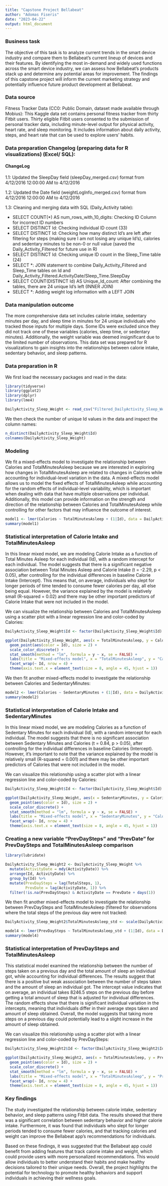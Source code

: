 ```yaml
---
title: "Capstone Project Bellabeat"
author: "Adomas Fiseris"
date: "2023-04-22"
output: html_document
---
```

### Business task

The objective of this task is to analyze current trends in the smart device industry and compare them to Bellabeat's current lineup of devices and their features. By identifying the most in-demand and widely used functions across the smart device industry, we can assess how Bellabeat's products stack up and determine any potential areas for improvement. The findings of this capstone project will inform the current marketing strategy and potentially influence future product development at Bellabeat.

### Data source

Fitness Tracker Data (CC0: Public Domain, dataset made available through Mobius): This Kaggle data set contains personal fitness tracker from thirty Fitbit users. Thirty eligible Fitbit users consented to the submission of personal tracker data, including minute-level output for physical activity, heart rate, and sleep monitoring. It includes information about daily activity, steps, and heart rate that can be used to explore users’ habits.

### Data preparation Changelog (preparing data for R visualizations) (Excel/ SQL):

#### ChangeLog

1.1: Updated the SleepDay field (sleepDay_merged.csv) format from 4/12/2016 12:00:00 AM to 4/12/2016

1.2: Updated the Date field (weightLogInfo_merged.csv) format from 4/12/2016 12:00:00 AM to 4/12/2016

1.3: Cleaning and merging data with SQL (Daily_Activity table):

- SELECT COUNT(*) AS num_rows_with_10_digits: Checking ID Column for incorrect ID numbers
- SELECT DISTINCT Id: Checking individual ID count (33)
- SELECT DISTINCT Id: Checking how many distinct Id's are left after filtering for steps (making sure I am not losing any unique Id's), calories and sedentary minutes to be non-0 or null value (saved the Daily_Activity_Filtered for future use in R)
- SELECT DISTINCT Id: Checking unique ID count in the Sleep_Time table (24)
- SELECT *: JOIN statement to combine Daily_Activity_Filtered and Sleep_Time tables on Id and Daily_Activity_Filtered.ActivityDate/Sleep_Time.SleepDay
- SELECT COUNT(DISTINCT Id) AS Unique_Id_count: After combining the tables, there are 24 unique Id's left (INNER JOIN)
- SELECT *: Adding weight log information with a LEFT JOIN

### Data manipulation outcome

The more comprehensive data set includes calorie intake, sedentary minutes per day, and sleep time in minutes for 24 unique individuals who tracked those inputs for multiple days. Some IDs were excluded since they did not track one of these variables (calories, sleep time, or sedentary minutes). Additionally, the weight variable was deemed insignificant due to the limited number of observations. This data set was prepared for R visualizations to gain insights into the relationships between calorie intake, sedentary behavior, and sleep patterns.

### Data preparation in R

We first load the necessary packages and read in the data:

```r
library(tidyverse)
library(ggplot2)
library(dplyr)
library(lme4)

DailyActivity_Sleep_Weight <- read_csv("Filtered_DailyActivity_Sleep_Weight_Log.csv")
```

We then check the number of unique Id values in the data and inspect the column names:

```r
n_distinct(DailyActivity_Sleep_Weight$Id)
colnames(DailyActivity_Sleep_Weight)
```

### Modeling

We fit a mixed-effects model to investigate the relationship between Calories and TotalMinutesAsleep because we are interested in exploring how changes in TotalMinutesAsleep are related to changes in Calories while accounting for individual-level variation in the data. A mixed-effects model allows us to model the fixed effects of TotalMinutesAsleep while accounting for the random effects of individual-level variability, which is important when dealing with data that have multiple observations per individual. Additionally, this model can provide information on the strength and direction of the relationship between Calories and TotalMinutesAsleep while controlling for other factors that may influence the outcome of interest.

```r
model1 <- lmer(Calories ~ TotalMinutesAsleep + (1|Id), data = DailyActivity_Sleep_Weight)
summary(model1)
```

### Statistical interpretation of Calorie Intake and TotalMinutesAsleep

In this linear mixed model, we are modeling Calorie Intake as a function of Total Minutes Asleep for each individual (Id), with a random intercept for each individual. The model suggests that there is a significant negative association between Total Minutes Asleep and Calorie Intake (t = -2.29, p < 0.05), after controlling for the individual differences in baseline Calorie Intake (Intercept). This means that, on average, individuals who slept for longer periods of time tended to consume fewer calories per day, all else being equal. However, the variance explained by the model is relatively small (R-squared = 0.02) and there may be other important predictors of Calorie Intake that were not included in the model.

We can visualize the relationship between Calories and TotalMinutesAsleep using a scatter plot with a linear regression line and color-coded by Calories:

```r
DailyActivity_Sleep_Weight$Id <- factor(DailyActivity_Sleep_Weight$Id)

ggplot(DailyActivity_Sleep_Weight, aes(x = TotalMinutesAsleep, y = Calories, group = Id)) +
  geom_point(aes(color = Id), size = 2) +
  scale_color_discrete() +
  stat_smooth(method = "lm", formula = y ~ x, se = FALSE) +
  labs(title = "Mixed-effects model", x = "TotalMinutesAsleep", y = "Calories") +
  facet_wrap(~ Id, nrow = 4) +
  theme(axis.text.x = element_text(size = 8, angle = 45, hjust = 1))
```

We then fit another mixed-effects model to investigate the relationship between Calories and SedentaryMinutes:

```r
model2 <- lmer(Calories ~ SedentaryMinutes + (1|Id), data = DailyActivity_Sleep_Weight)
summary(model2)
```

### Statistical interpretation of Calorie Intake and SedentaryMinutes

In this linear mixed model, we are modeling Calories as a function of Sedentary Minutes for each individual (Id), with a random intercept for each individual. The model suggests that there is no significant association between Sedentary Minutes and Calories (t = 0.84, p > 0.05), after controlling for the individual differences in baseline Calories (Intercept). However, it's important to note that the variance explained by the model is relatively small (R-squared = 0.001) and there may be other important predictors of Calories that were not included in the model.

We can visualize this relationship using a scatter plot with a linear regression line and color-coded by Calories:

```r
DailyActivity_Sleep_Weight$Id <- factor(DailyActivity_Sleep_Weight$Id)

ggplot(DailyActivity_Sleep_Weight, aes(x = SedentaryMinutes, y = Calories, group = Id)) +
  geom_point(aes(color = Id), size = 2) +
  scale_color_discrete() +
  stat_smooth(method = "lm", formula = y ~ x, se = FALSE) +
  labs(title = "Mixed-effects model", x = "SedentaryMinutes", y = "Calories") +
  facet_wrap(~ Id, nrow = 4) +
  theme(axis.text.x = element_text(size = 8, angle = 45, hjust = 1))
```

### Creating a new variable "PrevDaySteps" and "PrevDate" for PrevDaySteps and TotalMinutesAsleep comparison

```r
library(lubridate)

DailyActivity_Sleep_Weight2 <- DailyActivity_Sleep_Weight %>%
  mutate(ActivityDate = mdy(ActivityDate)) %>%
  arrange(Id, ActivityDate) %>%
  group_by(Id) %>%
  mutate(PrevDaySteps = lag(TotalSteps, 1),
         PrevDate = lag(ActivityDate, 1)) %>%
  filter(!is.na(PrevDaySteps) & ActivityDate == PrevDate + days(1))
```

We then fit another mixed-effects model to investigate the relationship between PrevDaySteps and TotalMinutesAsleep (filtered for observations where the total steps of the previous day were not tracked:

```r

DailyActivity_Sleep_Weight2$TotalMinutesAsleep_std <- scale(DailyActivity_Sleep_Weight2$TotalMinutesAsleep)

model4 <- lmer(PrevDaySteps ~ TotalMinutesAsleep_std + (1|Id), data = DailyActivity_Sleep_Weight2)
summary(model4)
```

### Statistical interpretation of PrevDaySteps and TotalMinutesAsleep

This statistical model examined the relationship between the number of steps taken on a previous day and the total amount of sleep an individual got, while accounting for individual differences. The results suggest that there is a positive but weak association between the number of steps taken and the amount of sleep an individual got. The intercept value indicates that on average, an individual takes 8246.5 steps on the previous day before getting a total amount of sleep that is adjusted for individual differences. The random effects show that there is significant individual variation in the intercepts, meaning that individuals differ in their average steps taken and amount of sleep obtained. Overall, the model suggests that taking more steps on a previous day could potentially lead to a slight increase in the amount of sleep obtained.

We can visualize this relationship using a scatter plot with a linear regression line and color-coded by PrevDaySteps:

```r
DailyActivity_Sleep_Weight2$Id <- factor(DailyActivity_Sleep_Weight2$Id)

ggplot(DailyActivity_Sleep_Weight2, aes(x = TotalMinutesAsleep, y = PrevDaySteps, group = Id)) +
  geom_point(aes(color = Id), size = 2) +
  scale_color_discrete() +
  stat_smooth(method = "lm", formula = y ~ x, se = FALSE) +
  labs(title = "Mixed-effects model", x = "TotalMinutesAsleep", y = "PrevDaySteps") +
  facet_wrap(~ Id, nrow = 4) +
  theme(axis.text.x = element_text(size = 8, angle = 45, hjust = 1))
```

### Key findings

The study investigated the relationship between calorie intake, sedentary behavior, and sleep patterns using Fitbit data. The results showed that there was a significant correlation between sedentary behavior and higher calorie intake. Furthermore, it was found that individuals who slept for longer periods tended to consume fewer calories, and that tracking calories and weight can improve the Bellabeat app's recommendations for individuals.

Based on these findings, it was suggested that the Bellabeat app could benefit from adding features that track calorie intake and weight, which could provide users with more personalized recommendations. This would allow individuals to better understand their habits and make healthy decisions tailored to their unique needs. Overall, the project highlights the potential for technology to promote healthy behaviors and support individuals in achieving their wellness goals.
